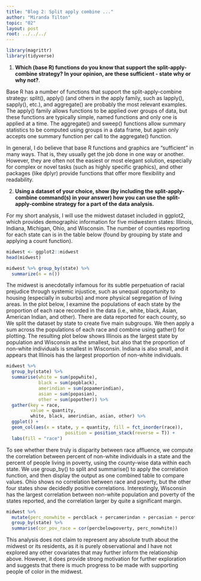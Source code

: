 ```yaml
---
title: "Blog 2: Split apply combine ..."
author: "Miranda Tilton"
topic: "02"
layout: post
root: ../../../
---
```


```r
library(magrittr)
library(tidyverse)
```

1. **Which (base R) functions do you know that support the split-apply-combine strategy? In your opinion, are these sufficient - state why or why not?**. 

Base R has a number of functions that support the split-apply-combine strategy: split(), apply() (and others in the apply family, such as lapply(), sapply(), etc.), and aggregate() are probably the most relevant examples. The apply() family allows functions to be applied over groups of data, but these functions are typically simple, named functions and only one is applied at a time. The aggregate() and sweep() functions allow summary statistics to be computed using groups in a data frame, but again only accepts one summary function per call to the aggregate() function.

In general, I do believe that base R functions and graphics are "sufficient" in many ways. That is, they usually get the job done in one way or another. However, they are often not the easiest or most elegant solution, especially for complex or novel tasks (such as highly specific graphics), and other packages (like dplyr) provide functions that offer more flexibility and readability. 

2. **Using a dataset of your choice, show (by including the split-apply-combine command(s) in your answer) how you can use the split-apply-combine strategy for a part of the data analysis.**

For my short analysis, I will use the midwest dataset included in ggplot2, which provides demographic information for five midwestern states: Illinois, Indiana, Michigan, Ohio, and Wisconsin. The number of counties reporting for each state can is in the table below (found by grouping by state and applying a count function).

```r
midwest <- ggplot2::midwest
head(midwest)

midwest %>% group_by(state) %>%
  summarize(n = n())
```

The midwest is anecdotally infamous for its subtle perpetuation of racial prejudice through systemic injustice, such as unequal opportunity to housing (especially in suburbs) and more physical segregation of living areas. In the plot below, I examine the populations of each state by the proportion of each race recorded in the data (i.e., white, black, Asian, American Indian, and other). There are data reported for each county, so We split the dataset by state to create five main subgroups. We then apply a sum across the populations of each race and combine using gather() for plotting. The resulting plot below shows Illinois as the largest state by population and Wisconsin as the smallest, but also that the proportion of non-white individuals is smallest in Wisconsin. Indiana is also small, and it appears that Illinois has the largest proportion of non-white individuals.

```r
midwest %>%
  group_by(state) %>%
  summarise(white = sum(popwhite),
            black = sum(popblack),
            amerindian = sum(popamerindian),
            asian = sum(popasian),
            other = sum(popother)) %>%
  gather(key = race,
         value = quantity, 
         white, black, amerindian, asian, other) %>%
  ggplot() + 
  geom_col(aes(x = state, y = quantity, fill = fct_inorder(race)),
                      position = position_stack(reverse = T)) +
  labs(fill = "race")
```

To see whether there truly is disparity between race affluence, we compute the correlation between percent of non-white individuals in a state and the percent of people living in poverty, using the county-wise data within each state. We use group_by() to split and summarise() to apply the correlation function, and then display the output as one combined table to compare values. Ohio shows no correlation between race and poverty, but the other four states show decidedly positive correlations. Interestingly, Wisconsin has the largest correlation between non-white population and poverty of the states reported, and the correlation larger by quite a significant margin.

```r
midwest %>%
  mutate(perc_nonwhite = percblack + percamerindan + percasian + percother) %>%
  group_by(state) %>% 
  summarise(cor_pov_race = cor(percbelowpoverty, perc_nonwhite))
```

This analysis does not claim to represent any absolute truth about the midwest or its residents, as it is purely observational and I have not explored any other covariates that may further inform the relationship above. However, it does provide strong motivation for further exploration and suggests that there is much progress to be made with supporting people of color in the midwest.